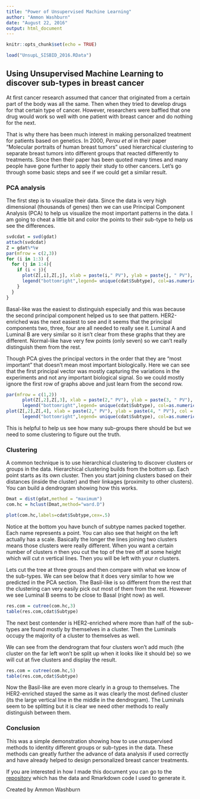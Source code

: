 ```yaml
---
title: "Power of Unsupervised Machine Learning"
author: "Ammon Washburn"
date: "August 22, 2016"
output: html_document
---
```


```r
knitr::opts_chunk$set(echo = TRUE)
```

```r
load("UnsupL_SISBID_2016.RData")
```
## Using Unsupervised Machine Learning to discover sub-types in breast cancer

At first cancer research assumed that cancer that originated from a certain part of the body was all the same.  Then when they tried to develop drugs for that certain type of cancer.  However, researchers were baffled that one drug would work so well with one patient with breast cancer and do nothing for the next.  

That is why there has been much interest in making personalized treatment for patients based on genetics.  In 2000, *Perou et al* in their paper "Molecular portraits of human breast tumors" used hierarchical clustering to separate breast tumors into different groups that reacted differently to treatments.  Since then their paper has been quoted many times and many people have gone further to apply their study to other cancers.  Let's go through some basic steps and see if we could get a similar result.  

### PCA analysis

The first step is to visualize their data.  Since the data is very high dimensional (thousands of genes) then we can use Principal Component Analysis (PCA) to help us visualize the most important patterns in the data. I am going to cheat a little bit and color the points to their sub-type to help us see the differences.

```r
svdcdat = svd(gdat)
attach(svdcdat)
Z = gdat%*%v
par(mfrow = c(2,3))
for (i in 1:3) {
  for (j in 1:4){
    if (i < j){
      plot(Z[,i],Z[,j], xlab = paste(i," PV"), ylab = paste(j, " PV"), col = as.numeric(cdat$Subtype))
      legend("bottomright",legend= unique(cdat$Subtype), col=as.numeric(unique(cdat$Subtype)), pch=1, cex = 0.6)
    }
  }
}
```

Basal-like was the easiest to distinguish especially and this was because the second principal component helped us to see that pattern. HER2-enriched was the next easiest to see and it seems that the principal components two, three, four are all needed to really see it.  Luminal A and Luminal B are very similar so it isn't clear from these graphs that they are different.  Normal-like have very few points (only seven) so we can't really distinguish them from the rest.

Though PCA gives the principal vectors in the order that they are "most important" that doesn't mean most important biologically.  Here we can see that the first principal vector was mostly capturing the variations in the experiments and not any important biological signal.  So we could mostly ignore the first row of graphs above and just learn from the second row.

```r
par(mfrow = c(1,2))
      plot(Z[,2],Z[,3], xlab = paste(2," PV"), ylab = paste(3, " PV"), col = as.numeric(cdat$Subtype))
      legend("bottomright",legend= unique(cdat$Subtype), col=as.numeric(unique(cdat$Subtype)), pch=1, cex = 0.6)
plot(Z[,2],Z[,4], xlab = paste(2," PV"), ylab = paste(4, " PV"), col = as.numeric(cdat$Subtype))
      legend("bottomright",legend= unique(cdat$Subtype), col=as.numeric(unique(cdat$Subtype)), pch=1, cex = 0.6)
```

This is helpful to help us see how many sub-groups there should be but we need to some clustering to figure out the truth.

### Clustering

A common technique is to use hierarchical clustering to discover clusters or groups in the data.  Hierarchical clustering builds from the bottom up.  Each point starts as its own cluster.  Then you start joining clusters based on their distances (inside the cluster) and their linkages (proximity to other clusters).  You can build a dendrogram showing how this works.  

```r
Dmat = dist(gdat,method = "maximum")
com.hc = hclust(Dmat,method="ward.D")

plot(com.hc,labels=cdat$Subtype,cex=.5)
```

Notice at the bottom you have bunch of subtype names packed together.  Each name represents a point.  You can also see that height on the left actually has a scale.  Basically the longer the lines joining two clusters means those clusters were really different.  When you want a certain number of clusters *n* then you cut the top of the tree off at some height which will cut *n* vertical lines.  Then you will be left with your *n* clusters.

Lets cut the tree at three groups and then compare with what we know of the sub-types.  We can see below that it does very similar to how we predicted in the PCA section.  The Basil-like is so different from the rest that the clustering can very easily pick out most of them from the rest. However we see Luminal B seems to be close to Basal (right now) as well.

```r
res.com = cutree(com.hc,3)
table(res.com,cdat$Subtype)
```

The next best contender is HER2-enriched where more than half of the sub-types are found mostly by themselves in a cluster.  Then the Luminals occupy the majority of a cluster to themselves as well.

We can see from the dendrogram that four clusters won't add much (the cluster on the far left won't be split up when it looks like it should be) so we will cut at five clusters and display the result.

```r
res.com = cutree(com.hc,5)
table(res.com,cdat$Subtype)
```

Now the Basil-like are even more clearly in a group to themselves.  The HER2-enriched stayed the same as it was clearly the most defined cluster (its the large vertical line in the middle in the dendrogram).  The Luminals seem to be splitting but it is clear we need other methods to really distinguish between them.

### Conclusion

This was a simple demonstration showing how to use unsupervised methods to identity different groups or sub-types in the data.  These methods can greatly further the advance of data analysis if used correctly and have already helped to design personalized breast cancer treatments.

If you are interested in how I made this document you can go to the [repository](<https://github.com/wammonj/subtype-cancer>) which has the data and Rmarkdown code I used to generate it.

Created by Ammon Washburn